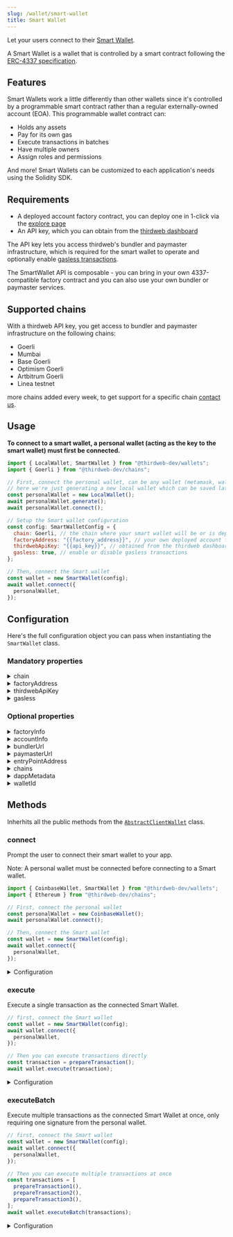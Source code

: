 ```yaml
---
slug: /wallet/smart-wallet
title: Smart Wallet
---
```



Let your users connect to their [Smart Wallet](/glossary/smart-wallet).

A Smart Wallet is a wallet that is controlled by a smart contract following the [ERC-4337 specification](https://eips.ethereum.org/EIPS/eip-4337).

## Features

Smart Wallets work a little differently than other wallets since it's controlled by a programmable smart contract rather than a regular externally-owned account (EOA). This programmable wallet contract can:

- Holds any assets
- Pay for its own gas
- Execute transactions in batches
- Have multiple owners
- Assign roles and permissions

And more! Smart Wallets can be customized to each application's needs using the Solidity SDK.

## Requirements

- A deployed account factory contract, you can deploy one in 1-click via the [explore page](https://thirdweb.com/explore)
- An API key, which you can obtain from the [thirdweb dashboard](https://thirdweb.com/dashboard)

The API key lets you access thirdweb's bundler and paymaster infrastructure, which is required for the smart wallet to operate and optionally enable [gasless transactions](/glossary/gasless-transactions).

The SmartWallet API is composable - you can bring in your own 4337-compatible factory contract and you can also use your own bundler or paymaster services.

## Supported chains

With a thirdweb API key, you get access to bundler and paymaster infrastructure on the following chains:

- Goerli
- Mumbai
- Base Goerli
- Optimism Goerli
- Artbitrum Goerli
- Linea testnet

more chains added every week, to get support for a specific chain [contact us](https://thirdweb.typeform.com/to/Q93CVgUc?typeform-source=thirdweb-www-git-mariano-ftd-1670.thirdweb-preview.com).

## Usage

**To connect to a smart wallet, a personal wallet (acting as the key to the smart wallet) must first be connected.**

```javascript
import { LocalWallet, SmartWallet } from "@thirdweb-dev/wallets";
import { Goerli } from "@thirdweb-dev/chains";

// First, connect the personal wallet, can be any wallet (metamask, walletconnect, etc.)
// here we're just generating a new local wallet which can be saved later
const personalWallet = new LocalWallet();
await personalWallet.generate();
await personalWallet.connect();

// Setup the Smart wallet configuration
const config: SmartWalletConfig = {
  chain: Goerli, // the chain where your smart wallet will be or is deployed
  factoryAddress: "{{factory_address}}", // your own deployed account factory address
  thirdwebApiKey: "{{api_key}}", // obtained from the thirdweb dashboard
  gasless: true, // enable or disable gasless transactions
};

// Then, connect the Smart wallet
const wallet = new SmartWallet(config);
await wallet.connect({
  personalWallet,
});
```

## Configuration

Here's the full configuration object you can pass when instantiating the `SmartWallet` class.

### Mandatory properties

<details>
  <summary>chain</summary>
  <div>

The chain that the Smart Wallet contract is deployed to.

Either a `Chain` object, from the [`@thirdweb-dev/chains`](https://www.npmjs.com/package/@thirdweb-dev/chains) package, or a chain name, or a RPC url.

</div>
</details>

<details>
  <summary>factoryAddress</summary>
  <div>

The address of the Smart Wallet Factory contract.

Must be a `string`.

</div>
</details>

<details>
  <summary>thirdwebApiKey</summary>
  <div>

Your thirdweb API key, can be obtained from the [thirdweb dashboard](https://thirdweb.com/dashboard).

If you're using your own bundler and paymaster, you can set this to empty string.

Must be a `string`.

</div>
</details>

<details>
  <summary>gasless</summary>
  <div>

Whether to turn on or off gasless transactions.

- If set to `true`, all gas fees will be paid by a paymaster.
- If set to `false`, all gas fees will be paid by the Smart Wallet itself (needs to be funded).

Must be a `boolean`.

</div>
</details>

### Optional properties

<details>
  <summary>factoryInfo</summary>
  <div>

Customize how the Smart Wallet Factory contract is interacted with. If not provided, the default functions will be used.

Must be a `object`. The object can contain the following properties:

- `createAccount` - a function that returns the transaction object to create a new Smart Wallet.
- `getAccountAddress` - a function that returns the address of the Smart Wallet contract given the owner address.
- `abi` - optional ABI. If not provided, the ABI will be auto resolved.

Example:

```javascript
 const config: SmartWalletConfig = {
      chain,
      gasless,
      factoryAddress,
      thirdwebApiKey,
      // highlight-start
      factoryInfo: {
        createAccount: (factory, owner) => {
          return factory.prepare("customCreateAccount", [
            owner,
            getExtraData(),
          ]);
        },
        getAccountAddress(factory, owner) {
          return factory.call("getAccountAddress", [owner]);
        },
        abi: [...]
      },
      // highlight-end
    };
```

</div>
</details>

<details>
  <summary>accountInfo</summary>
  <div>

Customize how the Smart Wallet Account contract is interacted with. If not provided, the default functions will be used.

Must be a `object`. The object can contain the following properties:

- `execute` - a function that returns the transaction object to execute an arbitrary transaction.
- `getNonce` - a function that returns the current nonce of the account.
- `abi` - optional ABI. If not provided, the ABI will be auto resolved.

Example:

```javascript
 const config: SmartWalletConfig = {
      chain,
      gasless,
      factoryAddress,
      thirdwebApiKey,
      // highlight-start
      accountInfo: {
        execute: (account, target, value, data) => {
          return account.prepare("customExecute", [
            target, value, data
          ]);
        },
        getNonce(account) {
          return account.call("getNonce");
        },
        abi: [...]
      },
      // highlight-end
    };
```

</div>
</details>

<details>
  <summary>bundlerUrl</summary>
  <div>

Your own bundler URL to send user operations to. Uses thirdweb's bundler by default.

Must be a `string`.

</div>
</details>

<details>
  <summary>paymasterUrl</summary>
  <div>

Your own paymaster URL to send user operations to for gasless transactions. Uses thirdweb's paymaster by default.

Must be a `string`.

</div>
</details>

<details>
  <summary>entryPointAddress</summary>
  <div>

The entrypoint contract address. Uses v0.6 by default.

Must be a `string`.

</div>
</details>

<details>
  <summary>chains</summary>
  <div>

Provide an array of chains you want to support.

Must be an array of `Chain` objects, from the [`@thirdweb-dev/chains`](https://www.npmjs.com/package/@thirdweb-dev/chains) package.

Defaults to our [default chains](/react/react.thirdwebprovider#default-chains).

```javascript
import { SafeWallet } from "@thirdweb-dev/wallets";
import { Ethereum } from "@thirdweb-dev/chains";

const walletWithOptions = new SafeWallet(
  // highlight-start
  {
    chains: [Ethereum],
  },
  // highlight-end
);
```

</div>
</details>

<details>
  <summary>dappMetadata</summary>
  <div>

Information about your app that the wallet will display when your app tries to connect to it.

Must be an object containing `name`, `url`, `description` and `logoUrl` properties.

```javascript
import { SafeWallet } from "@thirdweb-dev/wallets";

const walletWithOptions = new SafeWallet({
  // highlight-start
  dappMetadata: {
    name: "thirdweb powered dApp",
    url: "https://thirdweb.com",
    description: "thirdweb powered dApp",
    logoUrl: "https://thirdweb.com/favicon.ico",
  },
  // highlight-end
});
```

</div>
</details>

<details>
  <summary>walletId</summary>
  <div>

An ID for the wallet used to store the wallet in the `walletStorage`.

```javascript
import { SafeWallet } from "@thirdweb-dev/wallets";

const walletWithOptions = new SafeWallet(
  // highlight-start
  {
    walletId: "wallet-id",
  },
  // highlight-end
);
```

</div>
</details>

## Methods

Inherhits all the public methods from the [`AbstractClientWallet`](interfaces/abstract-client-wallet) class.

### connect

Prompt the user to connect their smart wallet to your app.

Note: A personal wallet must be connected before connecting to a Smart wallet.

```javascript
import { CoinbaseWallet, SmartWallet } from "@thirdweb-dev/wallets";
import { Ethereum } from "@thirdweb-dev/chains";

// First, connect the personal wallet
const personalWallet = new CoinbaseWallet();
await personalWallet.connect();

// Then, connect the Smart wallet
const wallet = new SmartWallet(config);
await wallet.connect({
  personalWallet,
});
```

<details>
  <summary>Configuration</summary>
  <div>

#### personalWallet

The instance of a personal wallet that can sign transactions on the Smart Wallet.

Must be an `EVMWallet` instance such as [`CoinbaseWallet`](/wallet/coinbase-wallet) or [`MetamaskWallet`](/wallet/metamask).

Returns a `string` containing the wallet address, or `undefined` if the connection failed.

```typescript
string | undefined;
```

</div>
</details>

### execute

Execute a single transaction as the connected Smart Wallet.

```javascript
// first, connect the Smart wallet
const wallet = new SmartWallet(config);
await wallet.connect({
  personalWallet,
});

// Then you can execute transactions directly
const transaction = prepareTransaction();
await wallet.execute(transaction);
```

<details>
  <summary>Configuration</summary>
  <div>

#### transaction

The transaction to execute. Must be of type `Transaction` from the [`@thirdweb-dev/sdk`](https://www.npmjs.com/package/@thirdweb-dev/sdk) package.

Creating these transactions can be done easily using the [Transaction Builder](/typescript/sdk.smartcontract.prepare) from the thirdweb SDK.

Returns a `TransactionResult` containing the transaction receipt.

```typescript
TransactionResult;
```

</div>
</details>

### executeBatch

Execute multiple transactions as the connected Smart Wallet at once, only requiring one signature from the personal wallet.

```javascript
// first, connect the Smart wallet
const wallet = new SmartWallet(config);
await wallet.connect({
  personalWallet,
});

// Then you can execute multiple transactions at once
const transactions = [
  prepareTransaction1(),
  prepareTransaction2(),
  prepareTransaction3(),
];
await wallet.executeBatch(transactions);
```

<details>
  <summary>Configuration</summary>
  <div>

#### transactions

An array of transactions to execute. Must be of type `Transaction[]` from the [`@thirdweb-dev/sdk`](https://www.npmjs.com/package/@thirdweb-dev/sdk) package.

Creating these transactions can be done easily using the [Transaction Builder](typescript/sdk.smartcontract.prepare) from the thirdweb SDK.

Returns a `TransactionResult` containing the transaction receipt.

```typescript
TransactionResult;
```

</div>
</details>
